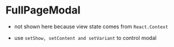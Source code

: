 
<Meta title="FullPageModal" component={FullPageModal} />

# FullPageModal

-   not shown here because view state comes from `React.Context`

-   use `setShow, setContent and setVariant` to control modal

<Story name="FullPageModal">
    <FullPageModal />
</Story>
